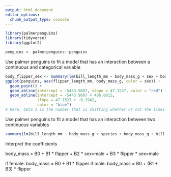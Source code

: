 ```yaml
---
output: html_document
editor_options: 
  chunk_output_type: console
---
```


```r
library(palmerpenguins)
library(tidyverse)
library(ggplot2)
```

```r
penguins <- palmerpenguins::penguins
```

Use palmer penguins to fit a model that has an interaction between a continuous and categorical variable

```r
body_flipper_sex <- summary(lm(bill_length_mm ~ body_mass_g + sex + body_mass_g : sex, penguins))
ggplot(penguins, aes(flipper_length_mm, body_mass_g, color = sex)) +
  geom_point() +
  geom_abline(intercept = -5443.9607, slope = 47.1527, color = "red") +
  geom_abline(intercept = -5443.9607 + 406.8015,
              slope = 47.1527 + -0.2942,
              color = "blue")
# here, beta 3 is the number that is shifting whether or not the lines are parallel
```

Use palmer penguins to fit a model that has an interaction between two continuous variables

```r
summary(lm(bill_length_mm ~ body_mass_g + species + body_mass_g : bill_length_mm, penguins))
```

Interpret the coefficients

body_mass = B0 + B1 * flipper + B2 * sex=male + B3 * flipper * sex=male

if female: body_mass = B0 + B1 * flipper
if male: body_mass = B0 + (B1 + B3) * flipper

